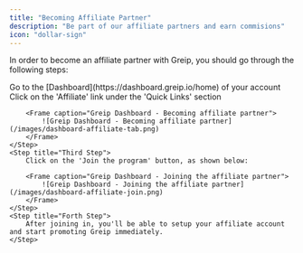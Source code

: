 ```yaml
---
title: "Becoming Affiliate Partner"
description: "Be part of our affiliate partners and earn commisions"
icon: "dollar-sign"
---
```


In order to become an affiliate partner with Greip, you should go through the following steps:

<Steps>
    <Step title="First Step">
        Go to the [Dashboard](https://dashboard.greip.io/home) of your account
    </Step>
    <Step title="Second Step">
        Click on the 'Affiliate' link under the 'Quick Links' section

        <Frame caption="Greip Dashboard - Becoming affiliate partner">
            ![Greip Dashboard - Becoming affiliate partner](/images/dashboard-affiliate-tab.png)
        </Frame>
    </Step>
    <Step title="Third Step">
        Click on the 'Join the program' button, as shown below:

        <Frame caption="Greip Dashboard - Joining the affiliate partner">
            ![Greip Dashboard - Joining the affiliate partner](/images/dashboard-affiliate-join.png)
        </Frame>
    </Step>
    <Step title="Forth Step">
        After joining in, you'll be able to setup your affiliate account and start promoting Greip immediately.
    </Step>

</Steps>
